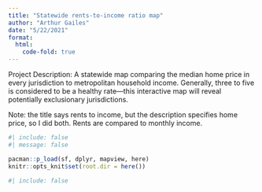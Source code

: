 ```yaml
---
title: "Statewide rents-to-income ratio map"
author: "Arthur Gailes"
date: "5/22/2021"
format: 
  html:
    code-fold: true
---
```


Project Description: A statewide map comparing the median home price in every jurisdiction to metropolitan household income. Generally, three to five is considered to be a healthy rate---this interactive map will reveal potentially exclusionary jurisdictions.

Note: the title says rents to income, but the description specifies home price, so I did both. Rents are compared to monthly income.

```r
#| include: false
#| message: false

pacman::p_load(sf, dplyr, mapview, here)
knitr::opts_knit$set(root.dir = here())
```

```r
#| include: false
```

